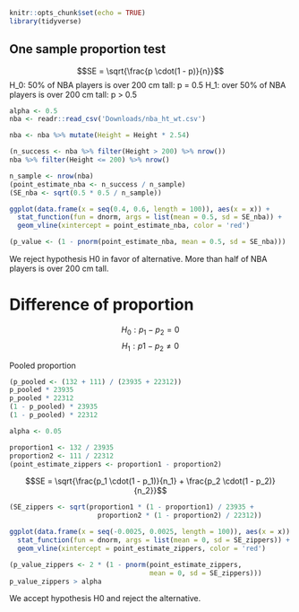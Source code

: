 ```r
knitr::opts_chunk$set(echo = TRUE)
library(tidyverse)
```

## One sample proportion test

$$SE = \sqrt{\frac{p \cdot(1 - p)}{n}}$$
H_0: 50% of NBA players is over 200 cm tall: p = 0.5
H_1: over 50% of NBA players is over 200 cm tall: p > 0.5

```r
alpha <- 0.5
nba <- readr::read_csv('Downloads/nba_ht_wt.csv')
```
```r
nba <- nba %>% mutate(Height = Height * 2.54)
```
```r
(n_success <- nba %>% filter(Height > 200) %>% nrow())
nba %>% filter(Height <= 200) %>% nrow()
```
```r
n_sample <- nrow(nba)
(point_estimate_nba <- n_success / n_sample)
(SE_nba <- sqrt(0.5 * 0.5 / n_sample))
```
```r
ggplot(data.frame(x = seq(0.4, 0.6, length = 100)), aes(x = x)) +
  stat_function(fun = dnorm, args = list(mean = 0.5, sd = SE_nba)) +
  geom_vline(xintercept = point_estimate_nba, color = 'red')
```
```r
(p_value <- (1 - pnorm(point_estimate_nba, mean = 0.5, sd = SE_nba)))
```

We reject hypothesis H0 in favor of alternative. 
More than half of NBA players is over 200 cm tall.

# Difference of proportion 

$$H_0: p_1 - p_2 = 0$$
$$H_1: p1 - p_2 \neq 0$$

Pooled proportion

```r
(p_pooled <- (132 + 111) / (23935 + 22312))
p_pooled * 23935 
p_pooled * 22312
(1 - p_pooled) * 23935 
(1 - p_pooled) * 22312
```
```r
alpha <- 0.05

proportion1 <- 132 / 23935
proportion2 <- 111 / 22312
(point_estimate_zippers <- proportion1 - proportion2)
```

$$SE = \sqrt{\frac{p_1 \cdot(1 - p_1)}{n_1} + \frac{p_2 \cdot(1 - p_2)}{n_2}}$$

```r
(SE_zippers <- sqrt(proportion1 * (1 - proportion1) / 23935 + 
                      proportion2 * (1 - proportion2) / 22312))
```
```r
ggplot(data.frame(x = seq(-0.0025, 0.0025, length = 100)), aes(x = x)) +
  stat_function(fun = dnorm, args = list(mean = 0, sd = SE_zippers)) +
  geom_vline(xintercept = point_estimate_zippers, color = 'red')
```
```r
(p_value_zippers <- 2 * (1 - pnorm(point_estimate_zippers, 
                                   mean = 0, sd = SE_zippers)))
p_value_zippers > alpha
```

We accept hypothesis H0 and reject the alternative. 
